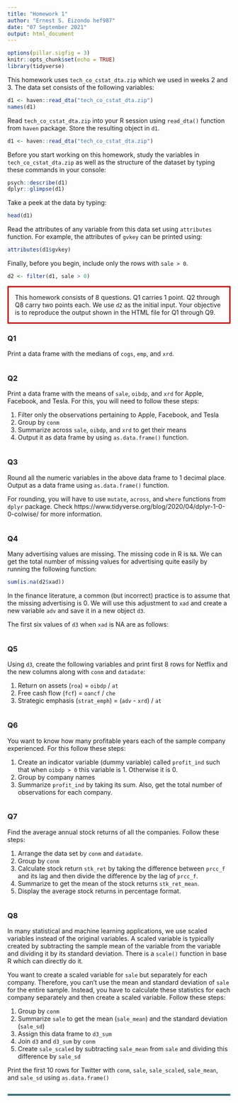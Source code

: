 ```yaml
---
title: "Homework 1"
author: "Ernest S. Eizondo hef987"
date: "07 September 2021"
output: html_document
---
```



```r
options(pillar.sigfig = 3)
knitr::opts_chunk$set(echo = TRUE)
library(tidyverse)
```

This homework uses `tech_co_cstat_dta.zip` which we used in weeks 2 and 3. The data set consists of the following variables:

```r
d1 <- haven::read_dta("tech_co_cstat_dta.zip")
names(d1)
```
Read `tech_co_cstat_dta.zip` into your R session using `read_dta()` function from `haven` package. Store the resulting object in `d1`.

```r
d1 <- haven::read_dta("tech_co_cstat_dta.zip")
```


Before you start working on this homework, study the variables in `tech_co_cstat_dta.zip` as well as the structure of the dataset by typing these commands in your console:

```r
psych::describe(d1)
dplyr::glimpse(d1)
```

Take a peek at the data by typing:

```r
head(d1)
```

Read the attributes of any variable from this data set using `attributes` function. For example, the attributes of `gvkey` can be printed using:

```r
attributes(d1$gvkey)
```


Finally, before you begin, include only the rows with `sale > 0`.

```r
d2 <- filter(d1, sale > 0)
```


<p style="border:3px; border-style:solid; border-color:#b50000; padding: 1em;">This homework consists of 8 questions. Q1 carries 1 point. Q2 through Q8 carry two points each. We use `d2` as the initial input. Your objective is to reproduce the output shown in the HTML file for Q1 through Q9. </p>


### Q1

Print a data frame with the medians of `cogs`, `emp`, and `xrd`. 

```r

```

### Q2

Print a data frame with the means of `sale`, `oibdp`, and `xrd` for Apple, Facebook, and Tesla. For this, you will need to follow these steps:

1. Filter only the observations pertaining to Apple, Facebook, and Tesla
2. Group by `conm`
3. Summarize across `sale`, `oibdp`, and `xrd` to get their means
4. Output it as data frame by using `as.data.frame()` function.

```r

```

### Q3

Round all the numeric variables in the above data frame to 1 decimal place. Output as a data frame using `as.data.frame()` function.

For rounding, you will have to use `mutate`, `across`, and `where` functions from `dplyr` package. Check https://www.tidyverse.org/blog/2020/04/dplyr-1-0-0-colwise/ for more information.

```r

```

### Q4

Many advertising values are missing. The missing code in R is `NA`. We can get the total number of missing values for advertising quite easily by running the following function:

```r
sum(is.na(d2$xad))
```

In the finance literature, a common (but incorrect) practice is to assume that the missing advertising is 0. We will use this adjustment to `xad` and create a new variable `adv` and save it in a new object `d3`. 

The first six values of `d3` when `xad` is NA are as follows:

```r

```

### Q5

Using `d3`, create the following variables and print first 8 rows for Netflix and the new columns along with `conm` and `datadate`:

1. Return on assets (`roa`) = `oibdp` / `at`
2. Free cash flow (`fcf`) = `oancf` / `che`
3. Strategic emphasis (`strat_emph`) = (`adv` - `xrd`) / `at`

```r

```

### Q6

You want to know how many profitable years each of the sample company experienced. For this follow these steps:

1. Create an indicator variable (dummy variable) called `profit_ind` such that when `oibdp > 0` this variable is 1. Otherwise it is 0.
2. Group by company names
3. Summarize `profit_ind` by taking its sum. Also, get the total number of observations for each company.

```r

```

### Q7

Find the average annual stock returns of all the companies. Follow these steps:

1. Arrange the data set by `conm` and `datadate`.
2. Group by `conm`
3. Calculate stock return `stk_ret` by taking the difference between `prcc_f` and its lag and then divide the difference by the lag of `prcc_f`.
4. Summarize to get the mean of the stock returns `stk_ret_mean`.
5. Display the average stock returns in percentage format. 

```r

```

### Q8

In many statistical and machine learning applications, we use scaled variables instead of the original variables. A scaled variable is typically created by subtracting the sample mean of the variable from the variable and dividing it by its standard deviation. There is a `scale()` function in base R which can directly do it. 

You want to create a scaled variable for `sale` but separately for each company. Therefore, you can't use the mean and standard deviation of `sale` for the entire sample. Instead, you have to calculate these statistics for each company separately and then create a scaled variable. Follow these steps:

1. Group by `conm`
2. Summarize `sale` to get the mean (`sale_mean`) and the standard deviation (`sale_sd`)
3. Assign this data frame to `d3_sum`
4. Join `d3` and `d3_sum` by `conm`
5. Create `sale_scaled` by subtracting `sale_mean` from `sale` and dividing this difference by `sale_sd`

Print the first 10 rows for Twitter with `conm`, `sale`, `sale_scaled`, `sale_mean`, and `sale_sd` using `as.data.frame()`

```r
  
```


<hr style="border: 2px solid#5b9aa0;" />





